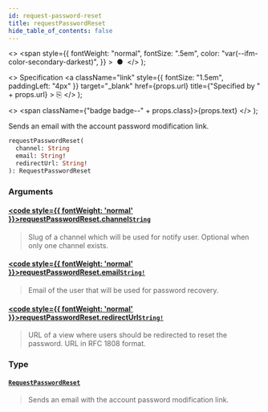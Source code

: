 ```yaml
---
id: request-password-reset
title: requestPasswordReset
hide_table_of_contents: false
---
```


  <>
    <span
      style={{
        fontWeight: "normal",
        fontSize: ".5em",
        color: "var(--ifm-color-secondary-darkest)",
      }}
    >
      &nbsp;●&nbsp;
    </span>
  </>
);

  <>
    Specification
    <a
      className="link"
      style={{ fontSize: "1.5em", paddingLeft: "4px" }}
      target="\_blank"
      href={props.url}
      title={"Specified by " + props.url}
    >
      ⎘
    </a>
  </>
);

  <>
    <span className={"badge badge--" + props.class}>{props.text}</span>
  </>
);

Sends an email with the account password modification link.

```graphql
requestPasswordReset(
  channel: String
  email: String!
  redirectUrl: String!
): RequestPasswordReset
```

### Arguments

#### [<code style={{ fontWeight: 'normal' }}>requestPasswordReset.<b>channel</b></code>](#)<Bullet />[`String`](../../../storefront/miscellaneous/scalars/string) <Badge class="secondary" text="scalar"/>

> Slug of a channel which will be used for notify user. Optional when only one channel exists.

#### [<code style={{ fontWeight: 'normal' }}>requestPasswordReset.<b>email</b></code>](#)<Bullet />[`String!`](../../../storefront/miscellaneous/scalars/string) <Badge class="secondary" text="non-null"/> <Badge class="secondary" text="scalar"/>

> Email of the user that will be used for password recovery.

#### [<code style={{ fontWeight: 'normal' }}>requestPasswordReset.<b>redirectUrl</b></code>](#)<Bullet />[`String!`](../../../storefront/miscellaneous/scalars/string) <Badge class="secondary" text="non-null"/> <Badge class="secondary" text="scalar"/>

> URL of a view where users should be redirected to reset the password. URL in RFC 1808 format.

### Type

#### [`RequestPasswordReset`](../../../storefront/users/objects/request-password-reset) <Badge class="secondary" text="object"/>

> Sends an email with the account password modification link.
